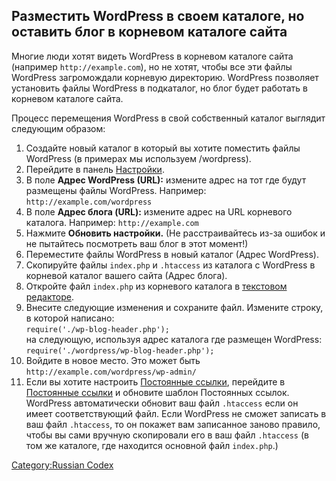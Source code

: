 {{Languages|
{{en|Giving WordPress Its Own Directory}}
{{ja|Giving WordPress Its Own Directory}}
{{ru|Размещаем WordPress в отдельном каталоге}}
}}

== Разместить WordPress в своем каталоге, но оставить блог в корневом каталоге сайта ==
	
Многие люди хотят видеть WordPress в корневом каталоге сайта (например <tt><nowiki>http://example.com</nowiki></tt>), но не хотят, чтобы все эти файлы WordPress загромождали корневую директорию. WordPress позволяет установить файлы WordPress в подкаталог, но блог будет работать в корневом каталоге сайта.
	
Процесс перемещения WordPress в свой собственный каталог выглядит следующим образом:

# Создайте новый каталог в который вы хотите поместить файлы WordPress (в примерах мы используем /wordpress).
# Перейдите в панель [[Administration_Panels#Options_-_Configuration_Settings|Настройки]]. 
# В поле '''Адрес WordPress (URL):''' измените адрес на тот где будут размещены файлы WordPress. Например: <tt><nowiki>http://example.com/wordpress</nowiki></tt>
# В поле '''Адрес блога (URL):''' измените адрес на URL корневого каталога. Например: <tt><nowiki>http://example.com</nowiki></tt>
# Нажмите '''Обновить настройки.''' (Не расстраивайтесь из-за ошибок и не пытайтесь посмотреть ваш блог в этот момент!)
# Переместите файлы WordPress в новый каталог (Адрес WordPress).
# Скопируйте файлы <tt>index.php</tt> и <tt>.htaccess</tt> из каталога с WordPress в корневой каталог вашего сайта (Адрес блога).
# Откройте файл <tt>index.php</tt> из корневого каталога в [[Glossary#Text editor|текстовом редакторе]].
# Внесите следующие изменения и сохраните файл. Измените строку, в которой написано:<br /><tt>require('./wp-blog-header.php');</tt><br />на следующую, используя адрес каталога где размещен WordPress:<br /><tt>require('./wordpress/wp-blog-header.php');</tt>
# Войдите в новое место. Это может быть <tt><nowiki>http://example.com/wordpress/wp-admin/</nowiki></tt>
# Если вы хотите настроить [[Using Permalinks|Постоянные ссылки]], перейдите в [[Administration_Panels#Permalinks|Постоянные ссылки]] и обновите шаблон Постоянных ссылок. WordPress автоматически обновит ваш файл <tt>.htaccess</tt> если он имеет соответствующий файл. Если WordPress не сможет записать в ваш файл <tt>.htaccess</tt>, то он покажет вам записанное заново правило, чтобы вы сами вручную скопировали его в ваш файл <tt>.htaccess</tt> (в том же каталоге, где находится основной файл <tt>index.php</tt>.)

[[Category:Russian Codex]]